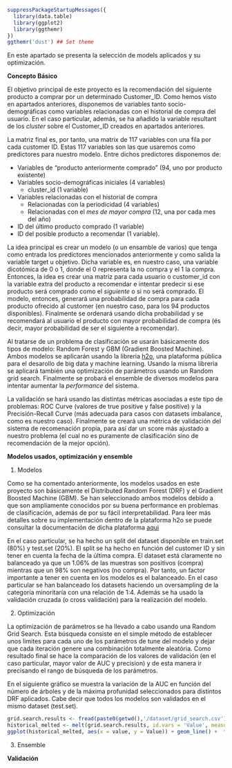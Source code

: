 

```r
suppressPackageStartupMessages({
  library(data.table)
  library(ggplot2)
  library(ggthemr)
})
ggthemr('dust') ## Set theme 
```

En este apartado se presenta la selección de models aplicados y su optimización.  

**Concepto Básico** 

El objetivo principal de este proyecto es la recomendación del siguiente producto a comprar por un determinado Customer_ID. Como hemos visto en apartados anteriores, disponemos de variables tanto socio-demográficas como variables relacionadas con el historial de compra del usuario. En el caso particular, además, se ha añadido la variable resultant de los *cluster* sobre el Customer_ID creados en apartados anteriores. 

La matriz final es, por tanto, una matrix de 117 variables con una fila por cada customer ID. Estas 117 variables son las que usaremos como predictores para nuestro modelo. Entre dichos predictores disponemos de: 

* Variables de "producto anteriormente comprado" (94, uno por producto existente) 
* Variables socio-demográficas iniciales (4 variables) 
    + cluster_id (1 variable)
* Variables relacionadas con el historial de compra
    + Relacionadas con la periodicidad (4 variables) 
    + Relacionadas con el *mes de mayor compra* (12, una por cada mes del año) 
* ID del último producto comprado (1 variable) 
* ID del posible producto a recomendar (1 variable). 

La idea principal es crear un modelo (o un ensamble de varios) que tenga como entrada los predictores mencionados anteriormente y como salida la variable target u objetivo. Dicha variable es, en nuestro caso, una variable dicotómica de 0 o 1, donde el 0 representa la no compra y el 1 la compra. Entonces, la idea es crear una matriz para cada usuario o customer_id con la variable extra del producto a recomendar e intentar predecir si ese  producto será comprado como el *siguiente* o si no será comprado. El modelo, entonces, generará una probabilidad de compra para cada producto ofrecido al customer (en nuestro caso, para los  94 productos disponibles). Finalmente se ordenará usando dicha probabilidad y se recomendará al usuario el producto con mayor probabilidad de compra (és decir, mayor probabilidad de ser el siguiente a recomendar). 

Al tratarse de un problema de clasificación se usarán básicamente dos tipos de modelo: Random Forest y GBM (Gradient Boosted Machine). Ambos modelos se aplicarán usando la libreria [h2o](https://github.com/h2oai/h2o-3), una plataforma pública para el desarollo de big data y machine learning. Usando la misma libreria se aplicará también una optimización de parámetros usando un Random grid search. Finalmente se probará el ensemble de diversos modelos para intentar aumentar la *performance* del sistema. 

La validación se hará usando las distintas métricas asociadas a este tipo de problemas: ROC Curve (valores de true positive y false positive) y la Precisión-Recall Curve (más adecuada para casos con datasets imbalance, como es nuestro caso). Finalmente se creará una métrica de validación del sistema de recomenación propia, para así dar un score más  ajustado a nuestro problema (el cual no es puramente de clasificación sino de recomendación de la mejor opción). 



**Modelos usados, optimización y ensemble** 

1. Modelos 

Como se ha comentado anteriormente, los modelos usados en este proyecto son básicamente el Distributed Random Forest (DRF) y el Gradient Boosted Machine (GBM). Se han seleccionado ambos modelos debido a que son ampliamente conocidos por su buena performance en problemas de clasificación, además de por su fácil interpretabilidad. Para leer más detalles sobre su implementación dentro de la plataforma h2o se puede consultar la documentación de dicha plataforma [aqui](http://docs.h2o.ai/h2o/latest-stable/h2o-docs/data-science.html)

En el caso particular, se ha hecho un split del dataset disponible en train.set (80%) y test.set (20%). El split se ha hecho en función del customer ID y sin tener en cuenta la fecha de la última compra. El dataset está claramente no balanceado ya que un 1.06% de las muestras son positivos (compra) mientras que un 98% son negativos (no compra). Por tanto, un factor importante a tener en cuenta en los modelos es el balanceado. En el caso particular se han balanceado los datasets haciendo un oversampling de la categoria minoritaría con una relación de 1:4. Además se ha usado la validación cruzada (o cross validación) para la realización del modelo. 

2. Optimización 

La optimización de parámetros se ha llevado a cabo usando una Random Grid Search. Esta búsqueda consiste en el simple método de establecer unos limites para cada uno de los parámetros de tune del modelo y dejar que cada iteración genere una combinación totalmente aleatória. Como resultado final se hace la comparación de los valores de validación (en el caso particular, mayor valor de AUC y precision) y de esta manera ir precisando el rango de búsqueda de los parámetros. 

En el siguiente gráfico se muestra la variación de la AUC en función del número de árboles y de la máxima profunidad seleccionados para distintos DRF aplicados. Cabe decir que todos los modelos son validados en el mismo dataset (test.set). 

```r
grid.search.results <- fread(paste0(getwd(),'/dataset/grid_search.csv'))
historical_melted <- melt(grid.search.results, id.vars = 'Value', measure.vars = setdiff(colnames(grid.search.results),c('Round','Value','min_rows','elapsed')))
ggplot(historical_melted, aes(x = value, y = Value)) + geom_line() +  facet_wrap(~ variable, scales = 'free') + ggtitle('Parameters per iteration vs AUC')
```


3. Ensemble 


**Validación** 
 
 

